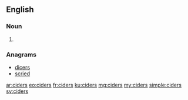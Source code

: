 ==English==

===Noun===
{{head|en}}
# {{plural of|cider}}

===Anagrams===
* [[dicers#English|dicers]]
* [[scried#English|scried]]

[[ar:ciders]]
[[eo:ciders]]
[[fr:ciders]]
[[ku:ciders]]
[[mg:ciders]]
[[my:ciders]]
[[simple:ciders]]
[[sv:ciders]]